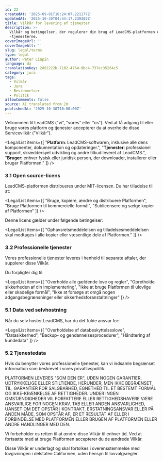 ```yaml
---
id: 22
createdAt: '2025-09-01T18:24:07.221177Z'
updatedAt: '2025-10-30T04:44:17.239302Z'
title: Vilkår for levering af tjenester
description: >-
  Vilkår og betingelser, der regulerer din brug af LeadCMS-platformen og
  -tjenesterne.
coverImageUrl: ''
coverImageAlt: ''
slug: legal/terms
type: legal
author: Peter Liapin
language: da
translationKey: 2d02222b-7102-4764-9bc4-737ec35264c5
category: jura
tags:
  - Vilkår
  - Jura
  - Bestemmelser
  - Politik
allowComments: false
source: AI translated from 20
publishedAt: '2025-10-30T10:00:00Z'
---
```


<LegalSection title="1. Introduktion">

Velkommen til LeadCMS ("vi", "vores" eller "os"). Ved at få adgang til eller bruge vores platform og tjenester accepterer du at overholde disse Servicevilkår ("Vilkår").

</LegalSection>

<LegalSection title="2. Definitioner">

<LegalList items={[
  "<strong>Platform</strong>: LeadCMS-softwaren, inklusive alle dens komponenter, dokumentation og opdateringer.",
  "<strong>Tjenester</strong>: professionel support, skræddersyet udvikling og andre tilbud leveret af LeadCMS.",
  "<strong>Bruger</strong>: enhver fysisk eller juridisk person, der downloader, installerer eller bruger Platformen."
]} />

</LegalSection>

<LegalSection title="3. Licens og brugsrettigheder">

### 3.1 Open source-licens

LeadCMS-platformen distribueres under MIT-licensen. Du har tilladelse til at:

<LegalList items={[
  "Bruge, kopiere, ændre og distribuere Platformen",
  "Bruge Platformen til kommercielle formål",
  "Sublicensere og sælge kopier af Platformen"
]} />

Denne licens gælder under følgende betingelser:

<LegalList items={[
  "Ophavsretsmeddelelsen og tilladelsesmeddelelsen skal medtages i alle kopier eller væsentlige dele af Platformen."
]} />

### 3.2 Professionelle tjenester

Vores professionelle tjenester leveres i henhold til separate aftaler, der supplerer disse Vilkår.

</LegalSection>

<LegalSection title="4. Brugerens forpligtelser">

Du forpligter dig til:

<LegalList items={[
  "Overholde alle gældende love og regler",
  "Opretholde sikkerheden af din implementering",
  "Ikke at bruge Platformen til ulovlige eller skadelige formål",
  "Ikke at forsøge at omgå nogen adgangsbegrænsninger eller sikkerhedsforanstaltninger"
]} />

</LegalSection>

<LegalSection title="5. Fortrolighed og data">

### 5.1 Data ved selvhostning

Når du selv hoster LeadCMS, har du det fulde ansvar for:

<LegalList items={[
  "Overholdelse af databeskyttelseslove",
  "Datasikkerhed",
  "Backup- og gendannelsesprocedurer",
  "Håndtering af kundedata"
]} />

### 5.2 Tjenestedata

Hvis du benytter vores professionelle tjenester, kan vi indsamle begrænset information som beskrevet i vores privatlivspolitik.

</LegalSection>

<LegalSection title="6. Fraskrivelse af garantier">

<DisclaimerBox>
PLATFORMEN LEVERES "SOM DEN ER", UDEN NOGEN GARANTIER, UDTRYKKELIGE ELLER STILTIENDE, HERUNDER, MEN IKKE BEGRÆNSET TIL, GARANTIER FOR SALGBARHED, EGNETHED TIL ET BESTEMT FORMÅL OG IKKE-KRÆNKELSE AF RETTIGHEDER.
</DisclaimerBox>

</LegalSection>

<LegalSection title="7. Ansvarsbegrænsning">

<DisclaimerBox>
UNDER INGEN OMSTÆNDIGHEDER VIL FORFATTERE ELLER RETTIGHEDSHAVERE VÆRE ANSVARLIGE FOR NOGEN KRAV, TAB ELLER ANDEN ANSVARLIGHED, UANSET OM DET OPSTÅR I KONTRAKT, ERSTATNINGSANSVAR ELLER PÅ ANDEN MÅDE, SOM OPSTÅR AF, ER ET RESULTAT AF ELLER I FORBINDELSE MED PLATFORMEN ELLER BRUGEN AF PLATFORMEN ELLER ANDRE HANDLINGER MED DEN.
</DisclaimerBox>

</LegalSection>

<LegalSection title="8. Ændringer af Vilkårene">

Vi forbeholder os retten til at ændre disse Vilkår til enhver tid. Ved at fortsætte med at bruge Platformen accepterer du de ændrede Vilkår.

</LegalSection>

<LegalSection title="9. Gældende lov">

Disse Vilkår er underlagt og skal fortolkes i overensstemmelse med lovgivningen i delstaten Californien, uden hensyn til lovvalgsregler.

</LegalSection>

<LegalSection title="10. Kontakt">

<ContactInfo type="email" value="legal@leadcms.ai" label="E-mail" />

</LegalSection>
